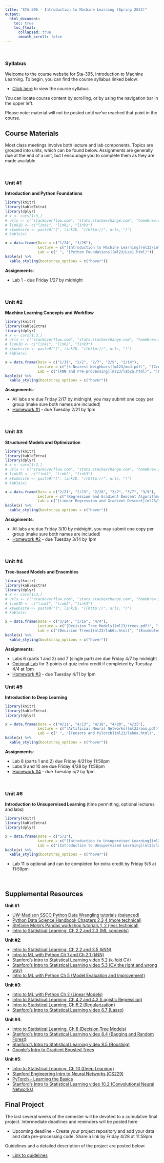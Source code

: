 ```yaml
---
title: "STA-395 - Introduction to Machine Learning (Spring 2023)"
output:
  html_document:
    toc: true
    toc_float:
      collapsed: true
      smooth_scroll: false
---
```


$~$

### Syllabus

Welcome to the course website for Sta-395, Introduction to Machine Learning. To begin, you can find the course syllabus linked below:

- [Click here](syllabus395s23.html) to view the course syllabus

You can locate course content by scrolling, or by using the navigation bar in the upper left.  

Please note: material will not be posted until we've reached that point in the course.

## Course Materials

Most class meetings involve both lecture and lab components.  Topics are grouped into units, which can be found below.  Assignments are generally due at the end of a unit, but I encourage you to complete them as they are made available.

$~$

### Unit #1 

**Introduction and Python Foundations**

```r
library(knitr)
library(kableExtra)
library(dplyr)
# x <- cars[1:3,]
# urls <- c("stackoverflow.com", "stats.stackexchange.com", "homebrew.stackexchange.com")
# linkID <- c("link1", "link2", "link3")
# x$website <- paste0("[", linkID, "](http://", urls, ")")
# kable(x)

x = data.frame(Date = c("1/24", "1/26"), 
               Lecture = c("[Introduction to Machine Learning](ml23/intro.pdf)", " "),
               Lab = c(" ", "[Python Foundations](ml23/Lab1.html)"))
kable(x) %>%
  kable_styling(bootstrap_options = c("hover"))
```

**Assignments**:

- Lab 1 - due Friday 1/27 by midnight

$~$

### Unit #2 

**Machine Learning Concepts and Workflow**

```r
library(knitr)
library(kableExtra)
library(dplyr)
# x <- cars[1:3,]
# urls <- c("stackoverflow.com", "stats.stackexchange.com", "homebrew.stackexchange.com")
# linkID <- c("link1", "link2", "link3")
# x$website <- paste0("[", linkID, "](http://", urls, ")")
# kable(x)

x = data.frame(Date = c("1/31", "2/2", "2/7", "2/9", "2/14"), 
               Lecture = c("[k-Nearest Neighbors](ml23/mod.pdf)", "[Cross-Validation](ml23/cv.pdf)", " ", "[Classifier Performance](ml23/cm.pdf)", "[Data Preparation](ml23/fe.pdf)"),
               Lab = c("[kNN and Pre-processing](ml23/lab2a.html)", "[Pipelines, Cross-validation, and Tuning Parameters](ml23/lab2b.html)", " ", "[Classifier Performance](ml23/lab3a.html)", "[Feature Engineering Challenge](ml23/lab3b.html)"))
kable(x) %>%
  kable_styling(bootstrap_options = c("hover"))
```

**Assignments**: 

- All labs are due Friday 2/17 by midnight, you may submit one copy per group (make sure both names are included)
- [Homework #1](ml23/hw1.html) - due Tuesday 2/21 by 1pm

$~$
    
### Unit #3 

**Structured Models and Optimization**

```r
library(knitr)
library(kableExtra)
library(dplyr)
# x <- cars[1:3,]
# urls <- c("stackoverflow.com", "stats.stackexchange.com", "homebrew.stackexchange.com")
# linkID <- c("link1", "link2", "link3")
# x$website <- paste0("[", linkID, "](http://", urls, ")")
# kable(x)

x = data.frame(Date = c("2/21", "2/23", "2/28", "3/2", "3/7", "3/9"), 
               Lecture = c("[Regression and Gradient Descent Algorithms](ml23/lm.pdf)", "[Logistic and Softmax Regression](ml23/glm.pdf)", "[Regularization](ml23/lasso.pdf)", "No class (working differently day)", " ", "[Feature Expansion](ml23/splines.pdf)"),
               Lab = c("[Linear Regression and Gradient Descent](ml23/lab4a.html)", "[Logistic and Softmax Regression](ml23/lab4b.html)", " " , " ", "[Lasso, Ridge, and Elastic Net](ml23/lab5a.html)", "[Discretization, Polynomials, and Splines](ml23/lab5b.html)"))
kable(x) %>%
  kable_styling(bootstrap_options = c("hover"))
```

**Assignments**: 

- All labs are due Friday 3/10 by midnight, you may submit one copy per group (make sure both names are included)
- [Homework #2](ml23/hw2.html) - due Tuesday 3/14 by 1pm

$~$

### Unit #4 

**Tree-based Models and Ensembles**

```r
library(knitr)
library(kableExtra)
library(dplyr)
# x <- cars[1:3,]
# urls <- c("stackoverflow.com", "stats.stackexchange.com", "homebrew.stackexchange.com")
# linkID <- c("link1", "link2", "link3")
# x$website <- paste0("[", linkID, "](http://", urls, ")")
# kable(x)

x = data.frame(Date = c("3/14", "3/16", "4/4"), 
               Lecture = c("[Decision Tree Models](ml23/trees.pdf)", "[Random Forests](ml23/rf.pdf)", "[Boosting](ml23/boosting.pdf)"),
               Lab = c("[Decision Trees](ml23/lab6a.html)", "[Ensembles, Stacking, and Random Forests](ml23/lab6b.html)", "[Boosting and `xgboost`](ml23/lab7.html)"))
kable(x) %>%
  kable_styling(bootstrap_options = c("hover"))
```

**Assignments**: 

- Labs 6 (parts 1 and 2) and 7 (single part) are due Friday 4/7 by midnight
- [Optional Lab](ml23/prereq.html) for 3 points of quiz extra credit if completed by Tuesday 4/4 at 1pm
- [Homework #3](ml23/hw3.html) - due Tuesday 4/11 by 1pm

### Unit #5 

**Introduction to Deep Learning**

```r
library(knitr)
library(kableExtra)
library(dplyr)

x = data.frame(Date = c("4/11", "4/13", "4/18", "4/20", "4/25"), 
               Lecture = c("[Artificial Neural Networks](ml23/ann.pdf)", " ", "[Convolutional Neural Networks](ml23/cnn.pdf)", " ", "[Recurrent Neural Networks](ml23/rnn.pdf)"),
               Lab = c(" ", "[Tensors and PyTorch](ml23/lab8a.html)", "[Convolutional Neural Networks](ml23/lab8b.html)", "[Transfer Learning](ml23/lab9.html)", "[RNNs in torch](ml23/lab10.html)"))
kable(x) %>%
  kable_styling(bootstrap_options = c("hover"))
```

**Assignments**: 

- Lab 8 (parts 1 and 2) due Friday 4/21 by 11:59pm
- Labs 9 and 10 are due Friday 4/28 by 11:59pm
- [Homework #4](ml23/hw4.html) - due Tuesday 5/2 by 1pm

$~$

### Unit #6

**Introduction to Unsupervised Learning** (time permitting, optional lectures and labs)

```r
library(knitr)
library(kableExtra)
library(dplyr)

x = data.frame(Date = c("5/2"), 
               Lecture = c("[Introduction to Unsupervised Learning](ml23/unsup.pdf)"),
               Lab = c("[Introduction to Unsupervised Learning](ml23/lab11.html)"))
kable(x) %>%
  kable_styling(bootstrap_options = c("hover"))
```

- Lab 11 is optional and can be completed for extra credit by Friday 5/5 at 11:59pm

$~$

## Supplemental Resources

**Unit #1**:

- [UW-Madison SSCC Python Data Wrangling tutorials (balanced)](https://sscc.wisc.edu/sscc/pubs/dwp/Python_Fundamentals.html)
- [Python Data Science Handbook Chapters 2,3,4 (more technical)](https://jakevdp.github.io/PythonDataScienceHandbook/)
- [Stefanie Molin's Pandas workshop tutorials 1, 2 (less technical)](https://github.com/stefmolin/pandas-workshop)
- [Intro to Statistical Learning, Ch 2.2 and 2.3 (ML concepts)](https://hastie.su.domains/ISLR2/ISLRv2_website.pdf)

**Unit #2**:

- [Intro to Statistical Learning, Ch 2.2 and 3.5 (kNN)](https://hastie.su.domains/ISLR2/ISLRv2_website.pdf)
- [Intro to ML with Python Ch 1 and Ch 2.1 (kNN)](https://github.com/amueller/introduction_to_ml_with_python)
- [Stanford's Intro to Statistical Learning video 5.2 (k-fold CV)](https://www.youtube.com/watch?v=AMfvd_hLssE&list=PLoROMvodv4rOzrYsAxzQyHb8n_RWNuS1e&index=28)
- [Stanford's Intro to Statistical Learning video 5.3 (CV the right and wrong way)](hhttps://www.youtube.com/watch?v=jgoa28FR__Y&list=PLoROMvodv4rOzrYsAxzQyHb8n_RWNuS1e&index=29)
- [Intro to ML with Python Ch 5 (Model Evaluation and Improvement)](https://github.com/amueller/introduction_to_ml_with_python)

**Unit #3**:

- [Intro to ML with Python Ch 2 (Linear Models)](https://github.com/amueller/introduction_to_ml_with_python)
- [Intro to Statistical Learning, Ch 4.2 and 4.3 (Logistic Regression)](https://hastie.su.domains/ISLR2/ISLRv2_website.pdf)
- [Intro to Statistical Learning, Ch 6.2 (Regularization)](https://hastie.su.domains/ISLR2/ISLRv2_website.pdf)
- [Stanford's Intro to Statistical Learning video 6.7 (Lasso)](https://www.youtube.com/watch?v=0tfPuddPhEY&list=PLoROMvodv4rOzrYsAxzQyHb8n_RWNuS1e&index=40)

**Unit #4**: 

- [Intro to Statistical Learning, Ch 8 (Decision Tree Models)](https://hastie.su.domains/ISLR2/ISLRv2_website.pdf)
- [Stanford's Intro to Statistical Learning video 8.4 (Bagging and Random Forest)](https://www.youtube.com/watch?v=_cKAxjnInfA&list=PLoROMvodv4rOzrYsAxzQyHb8n_RWNuS1e&index=57)
- [Stanford's Intro to Statistical Learning video 8.5 (Boosting)](https://www.youtube.com/watch?v=_cKAxjnInfA&list=PLoROMvodv4rOzrYsAxzQyHb8n_RWNuS1e&index=58)
- [Google's Intro to Gradient Boosted Trees](https://developers.google.com/machine-learning/decision-forests/intro-to-gbdt)

**Unit #5**:

- [Intro to Statistical Learning, Ch 10 (Deep Learning)](https://hastie.su.domains/ISLR2/ISLRv2_website.pdf)
- [Stanford Engineering Intro to Neural Networks (CS229)](https://www.youtube.com/watch?v=MfIjxPh6Pys)
- [PyTorch - Learning the Basics](https://pytorch.org/tutorials/beginner/basics/intro.html)
- [Stanford's Intro to Statistical Learning video 10.2 (Convolutional Neural Networks)](https://www.youtube.com/watch?v=ggOZuZnA6is&list=PLoROMvodv4rOzrYsAxzQyHb8n_RWNuS1e&index=69)

## Final Project 

The last several weeks of the semester will be devoted to a cumulative final project.  Intermediate deadlines and reminders will be posted here:

- Upcoming deadline - Create your project repository and add your data and data pre-processing code. Share a link by Friday 4/28 at 11:59pm

Guidelines and a detailed description of the project are posted below:

- [Link to guidelines](ml23/final_project.pdf)